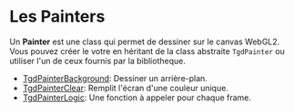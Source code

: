 # Les Painters

Un **Painter** est une class qui permet de dessiner sur le canvas WebGL2. Vous
pouvez créer le votre en héritant de la class abstraite `TgdPainter` ou utiliser
l'un de ceux fournis par la bibliotheque.

-   [TgdPainterBackground](#background): Dessiner un arrière-plan.
-   [TgdPainterClear](#clear): Remplit l'écran d'une couleur unique.
-   [TgdPainterLogic](#logic): Une fonction à appeler pour chaque frame.
